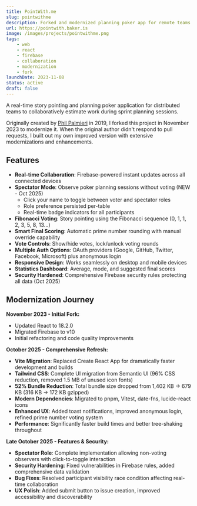 ```yaml
---
title: PointWith.me
slug: pointwithme
description: Forked and modernized planning poker app for remote teams. Complete technical refresh with Vite, Tailwind CSS, and 52% bundle size reduction.
url: https://pointwith.baker.is
image: /images/projects/pointwithme.png
tags:
    - web
    - react
    - firebase
    - collaboration
    - modernization
    - fork
launchDate: 2023-11-08
status: active
draft: false
---
```


A real-time story pointing and planning poker application for distributed teams to collaboratively estimate work during sprint planning sessions.

Originally created by [Phil Palmieri](https://github.com/philpalmieri/pointwith.me) in 2019, I forked this project in November 2023 to modernize it. When the original author didn't respond to pull requests, I built out my own improved version with extensive modernizations and enhancements.

## Features

- **Real-time Collaboration**: Firebase-powered instant updates across all connected devices
- **Spectator Mode**: Observe poker planning sessions without voting (NEW - Oct 2025)
    - Click your name to toggle between voter and spectator roles
    - Role preference persisted per-table
    - Real-time badge indicators for all participants
- **Fibonacci Voting**: Story pointing using the Fibonacci sequence (0, 1, 1, 2, 3, 5, 8, 13...)
- **Smart Final Scoring**: Automatic prime number rounding with manual override capability
- **Vote Controls**: Show/hide votes, lock/unlock voting rounds
- **Multiple Auth Options**: OAuth providers (Google, GitHub, Twitter, Facebook, Microsoft) plus anonymous login
- **Responsive Design**: Works seamlessly on desktop and mobile devices
- **Statistics Dashboard**: Average, mode, and suggested final scores
- **Security Hardened**: Comprehensive Firebase security rules protecting all data (Oct 2025)

## Modernization Journey

**November 2023 - Initial Fork:**

- Updated React to 18.2.0
- Migrated Firebase to v10
- Initial refactoring and code quality improvements

**October 2025 - Comprehensive Refresh:**

- **Vite Migration**: Replaced Create React App for dramatically faster development and builds
- **Tailwind CSS**: Complete UI migration from Semantic UI (96% CSS reduction, removed 1.5 MB of unused icon fonts)
- **52% Bundle Reduction**: Total bundle size dropped from 1,402 KB → 679 KB (316 KB → 172 KB gzipped)
- **Modern Dependencies**: Migrated to pnpm, Vitest, date-fns, lucide-react icons
- **Enhanced UX**: Added toast notifications, improved anonymous login, refined prime number voting system
- **Performance**: Significantly faster build times and better tree-shaking throughout

**Late October 2025 - Features & Security:**

- **Spectator Role**: Complete implementation allowing non-voting observers with click-to-toggle interaction
- **Security Hardening**: Fixed vulnerabilities in Firebase rules, added comprehensive data validation
- **Bug Fixes**: Resolved participant visibility race condition affecting real-time collaboration
- **UX Polish**: Added submit button to issue creation, improved accessibility and discoverability
